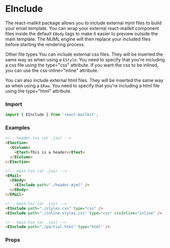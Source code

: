 

<Meta title="Email Design System/Components/eInclude" />

# EInclude

The react-mailkit package allows you to include external mjml files to build your email template.
You can wrap your external react-mailkit component files inside the default `EBody` tags to make it easier to preview outside the main template.
The MJML engine will then replace your included files before starting the rendering process.

Other file types
You can include external css files. They will be inserted the same way as when using a `EStyle`.
You need to specify that you're including a css file using the type="css" attribute.
If you want the css to be inlined, you can use the css-inline="inline" attribute.

You can also include external html files. They will be inserted the same way as when using a `ERaw`.
You need to specify that you're including a html file using the type="html" attribute.

### Import

```js
import { EInclude } from 'react-mailkit';
```

### Examples

```html
<!-- header.tsx (or .jsx) -->
<ESection>
  <EColumn>
    <EText>This is a header</EText>
  </EColumn>
</ESection>
```

```html
<!-- main.tsx (or .jsx) -->
<EMail>
  <EBody>
    <EInclude path="./header.mjml" />
  </EBody>
</EMail>
```

```html
<!-- main.tsx (or .jsx) -->
<EInclude path="./styles.css" type="css" />
<EInclude path="./inline-styles.css" type="css" cssInline="inline" />
```

```html
<!-- main.tsx (or .jsx) -->
<EInclude path="./partial.html" type="html" />
```

### Props

<ArgsTable of={EInclude} />
